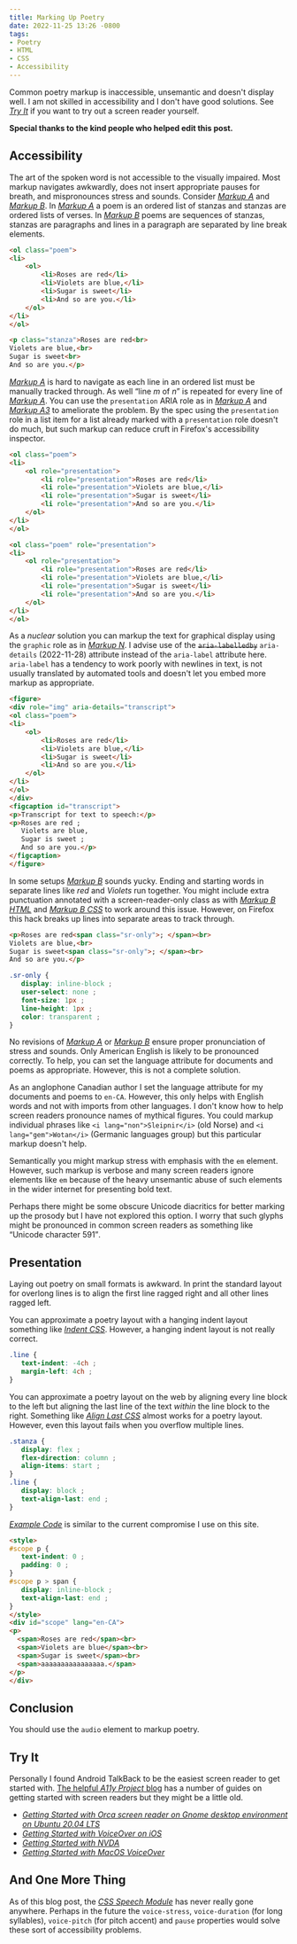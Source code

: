 ```yaml
---
title: Marking Up Poetry
date: 2022-11-25 13:26 -0800
tags:
- Poetry
- HTML
- CSS
- Accessibility
---
```



Common poetry markup is inaccessible, unsemantic and doesn't display
well. I am not skilled in accessibility and I don't have good
solutions.  See [<Cite>Try It</Cite>](#try-it) if you want to try out a screen
reader yourself.

**Special thanks to the kind people who helped edit this post.**

## Accessibility

The art of the spoken word is not accessible to the visually impaired.
Most markup navigates awkwardly, does not insert appropriate pauses
for breath, and mispronounces stress and sounds.  Consider
[<Cite>Markup A</Cite>](#markupa) and [<Cite>Markup
B</Cite>](#markupb).  In [<Cite>Markup A</Cite>](#markupa) a poem is
an ordered list of stanzas and stanzas are ordered lists of verses.
In [<Cite>Markup B</Cite>](#markupb) poems are sequences of stanzas,
stanzas are paragraphs and lines in a paragraph are separated by line
break elements.


```html id="markupa" title="Markup A"
<ol class="poem">
<li>
    <ol>
        <li>Roses are red</li>
        <li>Violets are blue,</li>
        <li>Sugar is sweet</li>
        <li>And so are you.</li>
    </ol>
</li>
</ol>
```

~~~ html id="markupb" title="Markup B"
<p class="stanza">Roses are red<br>
Violets are blue,<br>
Sugar is sweet<br>
And so are you.</p>
~~~

[<Cite>Markup A</Cite>](#markupa) is hard to navigate as each line in
an ordered list must be manually tracked through.  As well <q>line
<var>m</var> of <var>n</var></q> is repeated for every line of
[<Cite>Markup A</Cite>](#markupa).  You can use the `presentation`
<Abbr>ARIA</Abbr> role as in [<Cite>Markup A</Cite>](#markupa2) and [<Cite>Markup
A3</Cite>](#markupa3) to ameliorate the problem.  By the spec using
the `presentation` role in a list item for a list already marked with
a `presentation` role doesn't do much, but such markup can reduce
cruft in Firefox's accessibility inspector.

```html id="markupa2" title="Markup A2"
<ol class="poem">
<li>
    <ol role="presentation">
        <li role="presentation">Roses are red</li>
        <li role="presentation">Violets are blue,</li>
        <li role="presentation">Sugar is sweet</li>
        <li role="presentation">And so are you.</li>
    </ol>
</li>
</ol>
```

```html id="markupa3" title="Markup A3"
<ol class="poem" role="presentation">
<li>
    <ol role="presentation">
        <li role="presentation">Roses are red</li>
        <li role="presentation">Violets are blue,</li>
        <li role="presentation">Sugar is sweet</li>
        <li role="presentation">And so are you.</li>
    </ol>
</li>
</ol>
```

As a <i>nuclear</i> solution you can markup the text for graphical
display using the `graphic` role as in [<Cite>Markup
N</Cite>](#markupn).  I advise use of the ~~`aria-labelledby`~~
`aria-details` (2022-11-28) attribute instead of the `aria-label`
attribute here. `aria-label` has a tendency to work poorly with
newlines in text, is not usually translated by automated tools and
doesn't let you embed more markup as appropriate.

```html id="markupn" title="Markup N"
<figure>
<div role="img" aria-details="transcript">
<ol class="poem">
<li>
    <ol>
        <li>Roses are red</li>
        <li>Violets are blue,</li>
        <li>Sugar is sweet</li>
        <li>And so are you.</li>
    </ol>
</li>
</ol>
</div>
<figcaption id="transcript">
<p>Transcript for text to speech:</p>
<p>Roses are red ;
   Violets are blue,
   Sugar is sweet ;
   And so are you.</p>
</figcaption>
</figure>
```

In some setups [<Cite>Markup B</Cite>](#markupb) sounds yucky.  Ending
and starting words in separate lines like <i>red</i> and
<i>Violets</i> run together.  You might include extra punctuation
annotated with a screen-reader-only class as with [<Cite>Markup
B <Abbr>HTML</Abbr></Cite>](#markupb2) and [<Cite>Markup B <Abbr>CSS</Abbr></Cite>](#markupb3) to work around this issue.
However, on Firefox this hack breaks up lines into separate areas to
track through.

```html id="markupb2" title="Markup B HTML"
<p>Roses are red<span class="sr-only">; </span><br>
Violets are blue,<br>
Sugar is sweet<span class="sr-only">; </span><br>
And so are you.</p>
```

```css id="markupb3" title="Markup B CSS"
.sr-only {
   display: inline-block ;
   user-select: none ;
   font-size: 1px ;
   line-height: 1px ;
   color: transparent ;
}
```

No revisions of [<Cite>Markup A</Cite>](#markupa) or [<Cite>Markup B</Cite>](#markupb) ensure
proper pronunciation of stress and sounds.  Only American English is
likely to be pronounced correctly. To help, you can set the language
attribute for documents and poems as appropriate.  However, this is
not a complete solution.

As an anglophone Canadian author I set the language attribute for my
documents and poems to `en-CA`. However, this only helps with English
words and not with imports from other languages.  I don't know how to
help screen readers pronounce names of mythical figures.  You could
markup individual phrases like `<i lang="non">Sleipnir</i>` (old
Norse) and `<i lang="gem">Wotan</i>` (Germanic languages group) but
this particular markup doesn't help.

Semantically you might markup stress with emphasis with the `em`
element.  However, such markup is verbose and many screen readers
ignore elements like `em` because of the heavy unsemantic abuse of
such elements in the wider internet for presenting bold text.

Perhaps there might be some obscure Unicode diacritics for better
marking up the prosody but I have not explored this option.  I worry
that such glyphs might be pronounced in common screen readers as
something like <q>Unicode character 591</q>.

## Presentation

Laying out poetry on small formats is awkward.  In print the standard
layout for overlong lines is to align the first line ragged right and
all other lines ragged left.

You can approximate a poetry layout with a hanging indent layout
something like [<Cite>Indent <Abbr>CSS</Abbr></Cite>](#indentcss).  However, a
hanging indent layout is not really correct.

```css id="indentcss" title="Indent CSS"
.line {
   text-indent: -4ch ;
   margin-left: 4ch ;
}
```

You can approximate a poetry layout on the web by aligning every line
block to the left but aligning the last line of the text *within* the
line block to the right.  Something like [<Cite>Align Last
<Abbr>CSS</Abbr></Cite>](#alignlastcss) almost works for a poetry layout.  However,
even this layout fails when you overflow multiple lines.

```css id="alignlastcss" title="Align Last CSS"
.stanza {
   display: flex ;
   flex-direction: column ;
   align-items: start ;
}
.line {
   display: block ;
   text-align-last: end ;
}
```


[<Cite>Example Code</Cite>](#examplecode) is similar to the current
compromise I use on this site.

```html id="examplecode" title="Example Code"
<style>
#scope p {
   text-indent: 0 ;
   padding: 0 ;
}
#scope p > span {
   display: inline-block ;
   text-align-last: end ;
}
</style>
<div id="scope" lang="en-CA">
<p>
  <span>Roses are red</span><br>
  <span>Violets are blue</span><br>
  <span>Sugar is sweet</span><br>
  <span>aaaaaaaaaaaaaaaa.</span>
</p>
</div>
```


## Conclusion

You should use the `audio` element to markup poetry.

## Try It

Personally I found Android TalkBack to be the easiest screen reader to
get started with. [The helpful <Cite>A11y Project</Cite>
blog](https://www.a11yproject.com) has a number of guides on getting
started with screen readers but they might be a little old.

- [<Cite>Getting Started with Orca screen reader on Gnome desktop environment on Ubuntu 20.04 LTS</Cite>](https://www.a11yproject.com/posts/getting-started-with-orca)
- [<Cite>Getting Started with VoiceOver on iOS</Cite>](https://www.a11yproject.com/posts/getting-started-with-voiceover-ios)
- [<Cite>Getting Started with NVDA</Cite>](https://www.a11yproject.com/posts/getting-started-with-nvda)
- [<Cite>Getting Started with MacOS VoiceOver</Cite>](https://www.a11yproject.com/posts/getting-started-with-voiceover)

## And One More Thing

As of this blog post, the [<Cite><Abbr>CSS</Abbr> Speech
Module</Cite>](https://www.w3.org/TR/css-speech-1/) has never really
gone anywhere.  Perhaps in the future the `voice-stress`,
`voice-duration` (for long syllables), `voice-pitch` (for pitch
accent) and `pause` properties would solve these sort of accessibility
problems.
